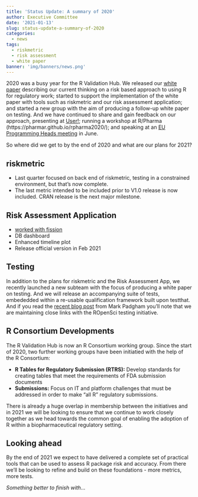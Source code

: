 ```yaml
---
title: 'Status Update: A summary of 2020'
author: Executive Committee
date: '2021-01-13'
slug: status-update-a-summary-of-2020
categories:
  - news
tags:
  - riskmetric
  - risk assessment
  - white paper
banner: 'img/banners/news.png'
---
```


2020 was a busy year for the R Validation Hub.  We released our [white paper](/white-paper/) describing our current thinking on a risk based approach to using R for regulatory work; started to support the implementation of the white paper with tools such as riskmetric and our risk assessment application; and started a new group with the aim of producing a follow-up white paper on testing.  And we have continued to share and gain feedback on our approach, presenting at [User!](https://youtu.be/WUVUjdqifJ8); running a workshop at R/Pharma (https://pharmar.github.io/rpharma2020/); and speaking at an [EU Programming Heads meeting](/presentations/eu_prog_heads.pdf) in June.

So where did we get to by the end of 2020 and what are our plans for 2021?

## riskmetric

- Last quarter focused on back end of riskmetric, testing in a constrained environment, but that’s now complete.   
- The last metric intended to be included prior to V1.0 release is now included.
CRAN release is the next major milestone.


## Risk Assessment Application

- [worked with fission](/blog/2020/08/05/2020-08-05-risk-assessment-application/)
- DB dashboard
- Enhanced timeline plot
- Release official version in Feb 2021


## Testing

In addition to the plans for riskmetric and the Risk Assessment App, we recently launched a new subteam with the focus of producing a white paper on testing.  And we will release an accompanying suite of tests, embededded within a re-usable qualification framework built upon testthat.  And if you read the [recent blog post](/blog/2020/09/21/2020-09-21-status-update-sept-2020) from Mark Padgham you'll note that we are maintaining close links with the ROpenSci testing initiative.

## R Consortium Developments

The R Validation Hub is now an R Consortium working group.  Since the start of 2020, two further working groups have been initiatied with the help of the R Consortium:

* **R Tables for Regulatory Submission (RTRS):** Develop standards for creating tables that meet the requirements of FDA submission documents
* **Submissions:** Focus on IT and platform challenges that must be addressed in order to make “all R” regulatory submissions.

There is already a huge overlap in membership between the initiatives and in 2021 we will be looking to ensure that we continue to work closely together as we head towards the common goal of enabling the adoption of R within a biopharmaceutical regulatory setting.

## Looking ahead

By the end of 2021 we expect to have delivered a complete set of practical tools that can be used to assess R package risk and accuracy.  From there we'll be looking to refine and build on these foundations - more metrics, more tests.  

*Something better to finish with...*